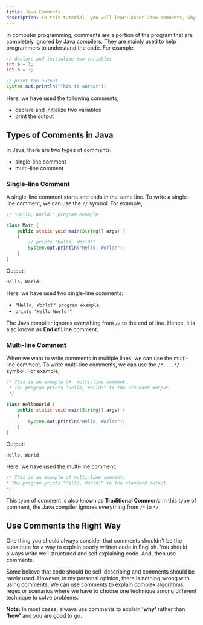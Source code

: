 ```yaml
---
title: Java Comments
description: In this tutorial, you will learn about Java comments, why we use them, and how to use comments in right way.
---
```


In computer programming, comments are a portion of the program that are completely ignored by Java compilers. They are mainly used to help programmers to understand the code. For example,

```java
// declare and initialize two variables
int a = 1;
int b = 3;

// print the output
System.out.println("This is output");
```

Here, we have used the following comments,

- declare and initialize two variables
- print the output

## Types of Comments in Java

In Java, there are two types of comments:

- single-line comment
- multi-line comment

### Single-line Comment

A single-line comment starts and ends in the same line. To write a single-line comment, we can use the `//` symbol. For example,

```java
// "Hello, World!" program example

class Main {
    public static void main(String[] args) {
    {
        // prints "Hello, World!"
        System.out.println("Hello, World!");
    }
}
```

Output:

```plaintext
Hello, World!
```

Here, we have used two single-line comments:

- `"Hello, World!" program example`
- `prints "Hello World!"`

The Java compiler ignores everything from `//` to the end of line. Hence, it is also known as **End of Line** comment.

### Multi-line Comment

When we want to write comments in multiple lines, we can use the multi-line comment. To write multi-line comments, we can use the `/*....*/` symbol. For example,

```java
/* This is an example of  multi-line comment.
 * The program prints "Hello, World!" to the standard output.
 */

class HelloWorld {
    public static void main(String[] args) {
    {
        System.out.println("Hello, World!");
    }
}
```

Output:

```plaintext
Hello, World!
```

Here, we have used the multi-line comment:

```java
/* This is an example of multi-line comment.
* The program prints "Hello, World!" to the standard output.
*/
```

This type of comment is also known as **Traditional Comment**. In this type of comment, the Java compiler ignores everything from `/*` to `*/`.

## Use Comments the Right Way

One thing you should always consider that comments shouldn't be the substitute for a way to explain poorly written code in English. You should always write well structured and self explaining code. And, then use comments.

Some believe that code should be self-describing and comments should be rarely used. However, in my personal opinion, there is nothing wrong with using comments. We can use comments to explain complex algorithms, regex or scenarios where we have to choose one technique among different technique to solve problems.

<Callout>

**Note:** In most cases, always use comments to explain **'why'** rather than **'how'** and you are good to go.

</Callout>
